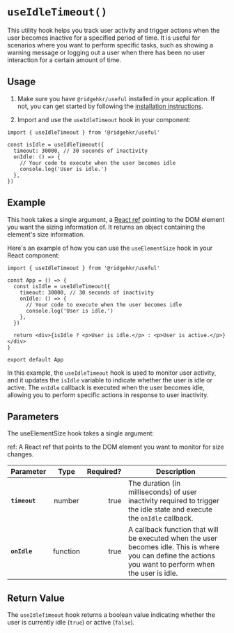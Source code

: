# `useIdleTimeout()`

This utility hook helps you track user activity and trigger actions when the user becomes inactive for a specified period of time. It is useful for scenarios where you want to perform specific tasks, such as showing a warning message or logging out a user when there has been no user interaction for a certain amount of time.

## Usage

1. Make sure you have `@ridgehkr/useful` installed in your application. If not, you can get started by following the [installation instructions](/#getting-started).

2. Import and use the `useIdleTimeout` hook in your component:

```tsx
import { useIdleTimeout } from '@ridgehkr/useful'

const isIdle = useIdleTimeout({
  timeout: 30000, // 30 seconds of inactivity
  onIdle: () => {
    // Your code to execute when the user becomes idle
    console.log('User is idle.')
  },
})
```

## Example

This hook takes a single argument, a [React ref](https://react.dev/learn/referencing-values-with-refs) pointing to the DOM element you want the sizing information of. It returns an object containing the element's size information.

Here's an example of how you can use the `useElementSize` hook in your React component:

```tsx
import { useIdleTimeout } from '@ridgehkr/useful'

const App = () => {
  const isIdle = useIdleTimeout({
    timeout: 30000, // 30 seconds of inactivity
    onIdle: () => {
      // Your code to execute when the user becomes idle
      console.log('User is idle.')
    },
  })

  return <div>{isIdle ? <p>User is idle.</p> : <p>User is active.</p>}</div>
}

export default App
```

In this example, the `useIdleTimeout` hook is used to monitor user activity, and it updates the `isIdle` variable to indicate whether the user is idle or active. The `onIdle` callback is executed when the user becomes idle, allowing you to perform specific actions in response to user inactivity.

## Parameters

The useElementSize hook takes a single argument:

ref: A React ref that points to the DOM element you want to monitor for size changes.

| Parameter     |   Type   | Required? | Description                                                                                                                                               |
| :------------ | :------: | --------: | --------------------------------------------------------------------------------------------------------------------------------------------------------- |
| **`timeout`** |  number  |      true | The duration (in milliseconds) of user inactivity required to trigger the idle state and execute the `onIdle` callback.                                   |
| **`onIdle`**  | function |      true | A callback function that will be executed when the user becomes idle. This is where you can define the actions you want to perform when the user is idle. |

## Return Value

The `useIdleTimeout` hook returns a boolean value indicating whether the user is currently idle (`true`) or active (`false`).
